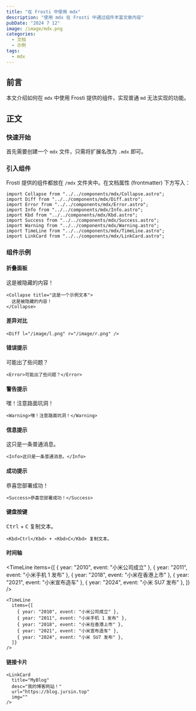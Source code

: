 ```yaml
---
title: "在 Frosti 中使用 mdx"
description: "使用 mdx 在 Frosti 中通过组件丰富文章内容"
pubDate: "2024 7 12"
image: /image/mdx.png
categories:
  - 文档
  - 示例
tags:
  - mdx
---
```



## 前言

本文介绍如何在 `mdx` 中使用 Frosti 提供的组件，实现普通 `md` 无法实现的功能。

## 正文

### 快速开始

首先需要创建一个 `mdx` 文件，只需将扩展名改为 `.mdx` 即可。

### 引入组件

Frosti 提供的组件都放在 `/mdx` 文件夹中。在文档属性 (frontmatter) 下方写入：

```astro
import Collapse from "../../components/mdx/Collapse.astro";
import Diff from "../../components/mdx/Diff.astro";
import Error from "../../components/mdx/Error.astro";
import Info from "../../components/mdx/Info.astro";
import Kbd from "../../components/mdx/Kbd.astro";
import Success from "../../components/mdx/Success.astro";
import Warning from "../../components/mdx/Warning.astro";
import TimeLine from "../../components/mdx/TimeLine.astro";
import LinkCard from "../../components/mdx/LinkCard.astro";
```

### 组件示例

#### 折叠面板

<Collapse title="这是一个示例文本">
  这是被隐藏的内容！
</Collapse>

```astro
<Collapse title="这是一个示例文本">
  这是被隐藏的内容！
</Collapse>
```

#### 差异对比

<Diff l="/image/l.png" r="/image/r.png" />

```astro
<Diff l="/image/l.png" r="/image/r.png" />
```

#### 错误提示

<Error>可能出了些问题？</Error>

```astro
<Error>可能出了些问题？</Error>
```

#### 警告提示

<Warning>嘿！注意路面坑洞！</Warning>

```astro
<Warning>嘿！注意路面坑洞！</Warning>
```

#### 信息提示

<Info>这只是一条普通消息。</Info>

```astro
<Info>这只是一条普通消息。</Info>
```

#### 成功提示

<Success>恭喜您部署成功！</Success>

```astro
<Success>恭喜您部署成功！</Success>
```

#### 键盘按键

<Kbd>Ctrl</Kbd> + <Kbd>C</Kbd> 复制文本。

```astro
<Kbd>Ctrl</Kbd> + <Kbd>C</Kbd> 复制文本。
```

#### 时间轴

<TimeLine
  items={[
    { year: "2010", event: "小米公司成立" },
    { year: "2011", event: "小米手机 1 发布" },
    { year: "2018", event: "小米在香港上市" },
    { year: "2021", event: "小米宣布造车" },
    { year: "2024", event: "小米 SU7 发布" },
  ]}
/>

```astro
<TimeLine
  items={[
    { year: "2010", event: "小米公司成立" },
    { year: "2011", event: "小米手机 1 发布" },
    { year: "2018", event: "小米在香港上市" },
    { year: "2021", event: "小米宣布造车" },
    { year: "2024", event: "小米 SU7 发布" },
  ]}
/>
```

#### 链接卡片

<LinkCard
  title="MyBlog"
  desc="我的博客网站！"
  url="https://blog.jursin.top"
  img=""
/>

```astro
<LinkCard
  title="MyBlog"
  desc="我的博客网站！"
  url="https://blog.jursin.top"
  img=""
/>
```